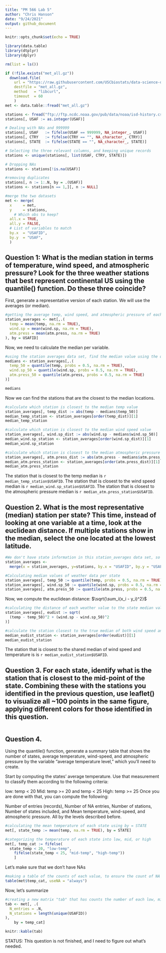 ```yaml
---
title: "PM 566 Lab 5"
author: "Chris Hanson"
date: "9/24/2021"
output: github_document
---
```


```r
knitr::opts_chunk$set(echo = TRUE)
```

```r
library(data.table)
library(dtplyr)
library(dplyr)
```

```r
rm(list = ls())
```


```r
if (!file.exists("met_all.gz"))
  download.file(
    url = "https://raw.githubusercontent.com/USCbiostats/data-science-data/master/02_met/met_all.gz",
    destfile = "met_all.gz",
    method   = "libcurl",
    timeout  = 60
    )
met <- data.table::fread("met_all.gz")

stations <- fread("ftp://ftp.ncdc.noaa.gov/pub/data/noaa/isd-history.csv")
stations[, USAF := as.integer(USAF)]
```
```r
# Dealing with NAs and 999999
stations[, USAF   := fifelse(USAF == 999999, NA_integer_, USAF)]
stations[, CTRY   := fifelse(CTRY == "", NA_character_, CTRY)]
stations[, STATE  := fifelse(STATE == "", NA_character_, STATE)]

# Selecting the three relevant columns, and keeping unique records
stations <- unique(stations[, list(USAF, CTRY, STATE)])

# Dropping NAs
stations <- stations[!is.na(USAF)]

#removing duplicates
stations[, n := 1:.N, by = .(USAF)]
stations <- stations[n == 1,][, n := NULL]

#merge the two datasets
met <- merge(
  x     = met,      
  y     = stations, 
    # Which obs to keep?
  all.x = TRUE,      
  all.y = FALSE,
  # List of variables to match
  by.x  = "USAFID",
  by.y  = "USAF", 
  )

```

## Question 1: What is the median station in terms of temperature, wind speed, and atmospheric pressure? Look for the three weather stations that best represent continental US using the quantile() function. Do these three coincide?

First, generate a representative version of each station. We will use the averages (or median). 

```r
#getting the average temp, wind speed, and atmospheric pressure of each station in met (by USAFID)
station_averages <- met[,.(
  temp = mean(temp, na.rm = TRUE),
  wind.sp = mean(wind.sp, na.rm = TRUE),
  atm.press = mean(atm.press, na.rm = TRUE)
), by = USAFID]
```

Now, we need to calculate the median per variable.

```r
#using the station averages data set, find the median value using the quantile function.
medians <- station_averages[,.(
  temp_50 = quantile(temp, probs = 0.5, na.rm = TRUE),
  wind.sp_50 = quantile(wind.sp, probs = 0.5, na.rm = TRUE),
  atm.press_50 = quantile(atm.press, probs = 0.5, na.rm = TRUE)
)]

medians
```

Now we can find the stations that are the closest to the median locations.

```r
#calculate which station is closest to the median temp value
station_averages[, temp_dist := abs(temp - medians$temp_50)]
median_temp_station <- station_averages[order(temp_dist)][1]
median_temp_station

#calculate which station is closest to the median wind speed value
station_averages[, wind.sp_dist := abs(wind.sp - medians$wind.sp_50)]
median_wind.sp_station <- station_averages[order(wind.sp_dist)][1]
median_wind.sp_station

#calculate which station is closest to the median atmospheric pressure value
station_averages[, atm.press_dist := abs(atm.press - medians$atm.press_50)]
median_atm.press_station <- station_averages[order(atm.press_dist)][1]
median_atm.press_station
```
The station that is closest to the temp median is `r median_temp_station$USAFID`.
The station that is closest to the wind speed median is `r median_wind.sp_station$USAFID`.
The station that is closest to the atmospheric pressure median is `r median_atm.press_station$USAFID`.

## Question 2. What is the most representative (median) station per state? This time, instead of looking at one variable at a time, look at the euclidean distance. If multiple stations show in the median, select the one located at the lowest latitude.

```r
#We don't have state information in this station_averages data set, so we'll merge it in from met.
station_averages <- 
  merge(x = station_averages, y=stations, by.x = "USAFID", by.y = "USAF", all.x = TRUE, all.y = FALSE)
```

```r
#Calculating median values of weather data per state
station_averages[, temp_50 := quantile(temp, probs = 0.5, na.rm = TRUE), by = STATE]
station_averages[, wind.sp_50 := quantile(wind.sp, probs = 0.5, na.rm = TRUE), by = STATE]
station_averages[, atm.press_50 := quantile(atm.press, probs = 0.5, na.rm = TRUE), by = STATE]
```


Now, we compute the euclidean distance: $\sqrt{\sum_i(x_i - y_i)^2}$

```r
#calculating the distance of each weather value to the state median value, then using this to find the euclidean distance to the value best representing the median of all 3. However, we're not including atmospheric distance because there are so many NA's.
station_averages[, eudist := sqrt(
  (temp - temp_50)^2 + (wind.sp - wind.sp_50)^2
)]
```

```r
#calculate the station closest to the true median of both wind speed and temp
median_eudist_station <- station_averages[order(eudist)][1]
median_eudist_station
```

The station that is closest to the shared median of wind speed and temperature is is `r median_eudist_station$USAFID`.


## Question 3. For each state, identify what is the station that is closest to the mid-point of the state. Combining these with the stations you identified in the previous question, use leaflet() to visualize all ~100 points in the same figure, applying different colors for those identified in this question.

```r

```

## Question 4. 
Using the quantile() function, generate a summary table that shows the number of states, average temperature, wind-speed, and atmospheric pressure by the variable “average temperature level,” which you’ll need to create.

Start by computing the states’ average temperature. Use that measurement to classify them according to the following criteria:

low: temp < 20
Mid: temp >= 20 and temp < 25
High: temp >= 25
Once you are done with that, you can compute the following:

Number of entries (records),
Number of NA entries,
Number of stations,
Number of states included, and
Mean temperature, wind-speed, and atmospheric pressure.
All by the levels described before.



```r
#calculating the mean temperature of each state using by = STATE
met[, state_temp := mean(temp, na.rm = TRUE), by = STATE]

#categorizing the temperature of each state into low, mid, or high
met[, temp_cat := fifelse(
  state_temp < 20, "low-temp",
    fifelse(state_temp < 25, "mid-temp", "high-temp"))
    ]
```

Let's make sure that we don't have NAs

```r
#making a table of the counts of each value, to ensure the count of NA is 0
table(met$temp_cat, useNA = "always")
```

Now, let's summarize

```r
#creating a new matrix "tab" that has counts the number of each low, mid, and high READING as "N_entries" and also counts the number of each STATION as N_stations.
tab <- met[, .(
  N_entries = .N,
  N_stations = length(unique(USAFID))
),
    by = temp_cat]

knitr::kable(tab)
```


STATUS: This question is not finished, and I need to figure out what's needed.



